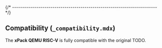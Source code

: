 
{/* ------------------------------------------------------------------------ */}

## Compatibility (`_compatibility.mdx`)

The **xPack QEMU RISC-V** is fully compatible with the original TODO.
